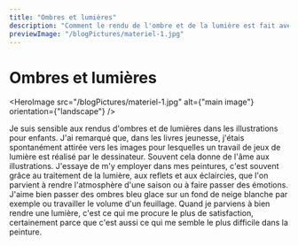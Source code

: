 ```yaml
---
title: "Ombres et lumières"
description: "Comment le rendu de l'ombre et de la lumière est fait avec la technique de la tempera."
previewImage: "/blogPictures/materiel-1.jpg"
---
```


# Ombres et lumières

<HeroImage
  src="/blogPictures/materiel-1.jpg"
  alt={"main image"}
  orientation={"landscape"}
/>

Je suis sensible aux rendus d'ombres et de lumières dans les illustrations pour enfants. J'ai remarqué que, dans les livres jeunesse, j'étais spontanément attirée vers les images pour lesquelles un travail de jeux de lumière est réalisé par le dessinateur. Souvent cela donne de l'âme aux illustrations. J'essaye de m'y employer dans mes peintures, c'est souvent grâce au traitement de la lumière, aux reflets et aux éclaircies, que l'on parvient à rendre l'atmosphère d'une saison ou à faire passer des émotions. J'aime bien passer des ombres bleu glace sur un fond de neige blanche par exemple ou travailler le volume d'un feuillage. Quand je parviens à bien rendre une lumière, c'est ce qui me procure le plus de satisfaction, certainement parce que c'est aussi ce qui me semble le plus difficile dans la peinture.
